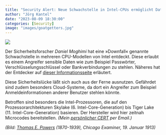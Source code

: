 ```yaml
---
title: "Security Alert: Neue Schwachstelle in Intel-CPUs ermöglicht Datendiebstahl"
author: "Jörg Kantel"
date: "2023-08-09 18:30:00"
categories: [Security]
image: "images/goatgetters.jpg"
---
```


[![](images/goatgetters-b.jpg)](https://blogger.googleusercontent.com/img/b/R29vZ2xl/AVvXsEiIu-xeUKR_xFCW5MkiX6jW_g8fWDMHqocCKH2IcR8TscCNg6suMfRkWsJsZLqFeH1j4RnVnlSE3FOpOHAb5XANPUphh_d0h4oVxTRXgHlv98aoViUzELbPdmntUS4XFIiKPdpv5tdvRk5GYLZwAYF0sQKBvWlikuNAoA_so0GQyUqx0KOdXGdiyMkbAeZA/s1723/Jan%2019,%201913.jpg)

Der Sicherheitsforscher *Daniel Moghimi* hat eine »Downfall« genannte Schwachstelle in mehreren CPU-Modellen von Intel entdeckt. Diese erlaubt es einem Angreifer sensible Daten wie zum Beispiel Passwörter, Verschlüsselungsschlüssel oder Bankverbindungen zu stehlen. Näheres hat der Entdecker auf [dieser Informationsseite](https://downfall.page/) erläutert.

Diese Sicherheitslücke läßt sich auch aus der Ferne ausnutzen. Gefährdet sind zudem besonders Cloud-Systeme, da dort ein Angreifer zum Beispiel Anmeldeinformationen anderer Benutzer stehlen könnte.

Betroffen sind besonders die Intel-Prozessoren, die auf den Prozessorarchitekturen Skylake (6.&nbsp;Intel-Core-Generation) bis Tiger Lake (11. Intel-Core-Generation) basieren. Der Hersteller wird hier zeitnah Microcodes bereitstellen. *(Mein [persönlicher CERT](http://www.gwdg.de/~mreiman1/) per Email.)*

*(Bild: [Thomas E. Powers](http://john-adcock.blogspot.com/2023/07/t-e-powers-two-obituaries.html) (1870-1939), Chicago Examiner, 19. Januar 1913)*